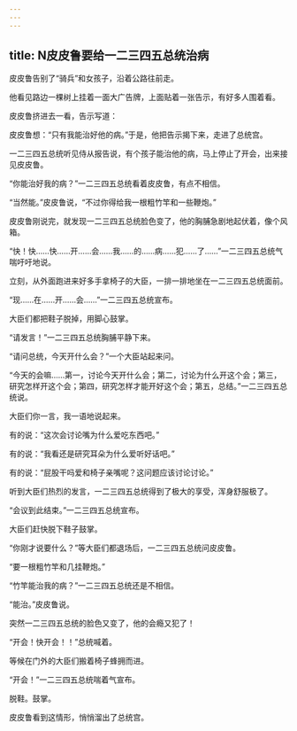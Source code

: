 ```yaml
---
---
---
```

title: N皮皮鲁要给一二三四五总统治病
---



皮皮鲁告别了“骑兵”和女孩子，沿着公路往前走。

他看见路边一棵树上挂着一面大广告牌，上面贴着一张告示，有好多人围着看。

皮皮鲁挤进去一看，告示写道：

皮皮鲁想：“只有我能治好他的病。”于是，他把告示揭下来，走进了总统宫。

一二三四五总统听见侍从报告说，有个孩子能治他的病，马上停止了开会，出来接见皮皮鲁。

“你能治好我的病？”一二三四五总统看着皮皮鲁，有点不相信。

“当然能。”皮皮鲁说，“不过你得给我一根粗竹竿和一些鞭炮。”

皮皮鲁刚说完，就发现一二三四五总统脸色变了，他的胸脯急剧地起伏着，像个风箱。

“快！快……快……开……会……我……的……病……犯……了……”一二三四五总统气喘吁吁地说。

立刻，从外面跑进来好多手拿椅子的大臣，一排一排地坐在一二三四五总统面前。

“现……在……开……会……”一二三四五总统宣布。

大臣们都把鞋子脱掉，用脚心鼓掌。

“请发言！”一二三四五总统胸脯平静下来。

“请问总统，今天开什么会？”一个大臣站起来问。

“今天的会嘛……第一，讨论今天开什么会；第二，讨论为什么开这个会；第三，研究怎样开这个会；第四，研究怎样才能开好这个会；第五，总结。”一二三四五总统说。

大臣们你一言，我一语地说起来。

有的说：“这次会讨论嘴为什么爱吃东西吧。”

有的说：“我看还是研究耳朵为什么爱听好话吧。”

有的说：“屁股干吗爱和椅子亲嘴呢？这问题应该讨论讨论。”

听到大臣们热烈的发言，一二三四五总统得到了极大的享受，浑身舒服极了。

“会议到此结束。”一二三四五总统宣布。

大臣们赶快脱下鞋子鼓掌。

“你刚才说要什么？”等大臣们都退场后，一二三四五总统问皮皮鲁。

“要一根粗竹竿和几挂鞭炮。”

“竹竿能治我的病？”一二三四五总统还是不相信。

“能治。”皮皮鲁说。

突然一二三四五总统的脸色又变了，他的会瘾又犯了！

“开会！快开会！！”总统喊着。

等候在门外的大臣们搬着椅子蜂拥而进。

“开会！”一二三四五总统喘着气宣布。

脱鞋。鼓掌。

皮皮鲁看到这情形，悄悄溜出了总统宫。